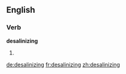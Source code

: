 ==English==

===Verb===
'''desalinizing'''

# {{present participle of|desalinize}}

[[de:desalinizing]]
[[fr:desalinizing]]
[[zh:desalinizing]]